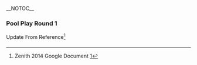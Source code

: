 {{DISPLAYTITLE:Zenith 2014: ''Melee'' Round 1 Pools}}
{{tabs static
|name1=Overview
|link1=Zenith/2014/Melee
|name2=Round 1 Pools
|link2=Zenith/2014/Melee/Round 1 Pools
|name3=Round 2 Pools
|link3=Zenith/2014/Melee/Round 2 Pools
|name4=Singles Bracket
|link4=Zenith/2014/Melee/Singles Bracket
|name5=Doubles Bracket
|link5=Zenith/2014/Melee/Doubles Bracket
|This=2
}}
__NOTOC__
===Pool Play Round 1===
Update From Reference<ref>Zenith 2014 Google Document [https://docs.google.com/spreadsheets/d/1DxLjaP36P0p9L01K-t1OJuNMhKVaf9Jlr-hHJcRBfkw/htmlview?sle=true#]</ref>
{{Box|start|padding=2em}}
===={{HiddenSort|Group 1}}====
{{GroupTableStart| Group 1 |width=300px
|lrthread=
|date=Aug 2, 2014
|vod=
|finished=
}}
{{GroupTableSlot|Mew2King|place=|win_m=|lose_m=|win_g=|lose_g=|bg=up}}
{{GroupTableSlot|Venom|place=|win_m=|lose_m=|win_g=|lose_g=|bg=up}}
{{GroupTableSlot|Cullbro|place=|win_m=|lose_m=|win_g=|lose_g=|bg=down}}
{{GroupTableSlot|Holo|place=|win_m=|lose_m=|win_g=|lose_g=|bg=down}}
{{GroupTableSlot|Kenny|place=|win_m=|lose_m=|win_g=|lose_g=|bg=down}}
{{GroupTableSlot|Noble of the South|place=|win_m=|lose_m=|win_g=|lose_g=|bg=down}}
{{GroupTableSlot|Supreme|place=|win_m=|lose_m=|win_g=|lose_g=|bg=down}}
{{GroupTableSlot|Vegas|place=|win_m=|lose_m=|win_g=|lose_g=|bg=down}}
{{GroupTableEnd}}
{{Box|break|padding=2em}}

===={{HiddenSort|Group 2}}====
{{GroupTableStart| Group 2 |width=300px
|lrthread=
|date=Aug 2, 2014
|vod=
|finished=
}}
{{GroupTableSlot|Cheezpuff|place=|win_m=|lose_m=|win_g=|lose_g=|bg=up}}
{{GroupTableSlot|Copycat|place=|win_m=|lose_m=|win_g=|lose_g=|bg=up}}
{{GroupTableSlot|@rdb|place=|win_m=|lose_m=|win_g=|lose_g=|bg=down}}
{{GroupTableSlot|Ky|place=|win_m=|lose_m=|win_g=|lose_g=|bg=down}}
{{GroupTableSlot|Nimbus|place=|win_m=|lose_m=|win_g=|lose_g=|bg=down}}
{{GroupTableSlot|Row|place=|win_m=|lose_m=|win_g=|lose_g=|bg=down}}
{{GroupTableSlot|sercassam|place=|win_m=|lose_m=|win_g=|lose_g=|bg=down}}
{{GroupTableSlot|Sinji|place=|win_m=|lose_m=|win_g=|lose_g=|bg=down}}
{{GroupTableEnd}}
{{Box|break|padding=2em}}

===={{HiddenSort|Group 3}}====
{{GroupTableStart| Group 3 |width=300px
|lrthread=
|date=Aug 2, 2014
|vod=
|finished=
}}
{{GroupTableSlot|Gahtzu|place=|win_m=|lose_m=|win_g=|lose_g=|bg=up}}
{{GroupTableSlot|GimR|place=|win_m=|lose_m=|win_g=|lose_g=|bg=up}}
{{GroupTableSlot|A-on|place=|win_m=|lose_m=|win_g=|lose_g=|bg=down}}
{{GroupTableSlot|Domby|place=|win_m=|lose_m=|win_g=|lose_g=|bg=down}}
{{GroupTableSlot|Killer|place=|win_m=|lose_m=|win_g=|lose_g=|bg=down}}
{{GroupTableSlot|Malvm Malvm|place=|win_m=|lose_m=|win_g=|lose_g=|bg=down}}
{{GroupTableSlot|OkayChickenStrips|place=|win_m=|lose_m=|win_g=|lose_g=|bg=down}}
{{GroupTableSlot|Orji|place=|win_m=|lose_m=|win_g=|lose_g=|bg=down}}
{{GroupTableSlot|Pimpfish|place=|win_m=|lose_m=|win_g=|lose_g=|bg=down}}
{{GroupTableEnd}}
{{Box|break|padding=2em}}

===={{HiddenSort|Group 4}}====
{{GroupTableStart| Group 4 |width=300px
|lrthread=
|date=Aug 2, 2014
|vod=
|finished=
}}
{{GroupTableSlot|Ben Grimm|place=|win_m=|lose_m=|win_g=|lose_g=|bg=up}}
{{GroupTableSlot|Sypherphoenix|place=|win_m=|lose_m=|win_g=|lose_g=|bg=up}}
{{GroupTableSlot|Chrispy|place=|win_m=|lose_m=|win_g=|lose_g=|bg=down}}
{{GroupTableSlot|Cmac|place=|win_m=|lose_m=|win_g=|lose_g=|bg=down}}
{{GroupTableSlot|cocoboucks|place=|win_m=|lose_m=|win_g=|lose_g=|bg=down}}
{{GroupTableSlot|Emanon|place=|win_m=|lose_m=|win_g=|lose_g=|bg=down}}
{{GroupTableSlot|Overflow|place=|win_m=|lose_m=|win_g=|lose_g=|bg=down}}
{{GroupTableSlot|QQQ|place=|win_m=|lose_m=|win_g=|lose_g=|bg=down}}
{{GroupTableEnd}}
{{Box|break|padding=2em}}

===={{HiddenSort|Group 5}}====
{{GroupTableStart| Group 5 |width=300px
|lrthread=
|date=Aug 2, 2014
|vod=
|finished=
}}
{{GroupTableSlot|Fly Amanita|place=|win_m=|lose_m=|win_g=|lose_g=|bg=up}}
{{GroupTableSlot|Nightro|place=|win_m=|lose_m=|win_g=|lose_g=|bg=up}}
{{GroupTableSlot|2%Milk|place=|win_m=|lose_m=|win_g=|lose_g=|bg=down}}
{{GroupTableSlot|Bolt|place=|win_m=|lose_m=|win_g=|lose_g=|bg=down}}
{{GroupTableSlot|Cicero|place=|win_m=|lose_m=|win_g=|lose_g=|bg=down}}
{{GroupTableSlot|Daky|place=|win_m=|lose_m=|win_g=|lose_g=|bg=down}}
{{GroupTableSlot|Doublecheck|place=|win_m=|lose_m=|win_g=|lose_g=|bg=down}}
{{GroupTableSlot|eieio|place=|win_m=|lose_m=|win_g=|lose_g=|bg=down}}
{{GroupTableSlot|Sirth Lord Sauce Boss|place=|win_m=|lose_m=|win_g=|lose_g=|bg=down}}
{{GroupTableEnd}}
{{Box|break|padding=2em}}

===={{HiddenSort|Group 6}}====
{{GroupTableStart| Group 6 |width=300px
|lrthread=
|date=Aug 2, 2014
|vod=
|finished=
}}
{{GroupTableSlot|Cactuar|place=|win_m=|lose_m=|win_g=|lose_g=|bg=up}}
{{GroupTableSlot|Tian|place=|win_m=|lose_m=|win_g=|lose_g=|bg=up}}
{{GroupTableSlot|Astrum|place=|win_m=|lose_m=|win_g=|lose_g=|bg=down}}
{{GroupTableSlot|Chao|place=|win_m=|lose_m=|win_g=|lose_g=|bg=down}}
{{GroupTableSlot|Citizen Snips|place=|win_m=|lose_m=|win_g=|lose_g=|bg=down}}
{{GroupTableSlot|Mr. J|place=|win_m=|lose_m=|win_g=|lose_g=|bg=down}}
{{GroupTableSlot|Ormagon|place=|win_m=|lose_m=|win_g=|lose_g=|bg=down}}
{{GroupTableSlot|Poon|place=|win_m=|lose_m=|win_g=|lose_g=|bg=down}}
{{GroupTableEnd}}
{{Box|break|padding=2em}}

===={{HiddenSort|Group 7}}====
{{GroupTableStart| Group 7 |width=300px
|lrthread=
|date=Aug 2, 2014
|vod=
|finished=
}}
{{GroupTableSlot|Swedish Delight|place=|win_m=|lose_m=|win_g=|lose_g=|bg=up}}
{{GroupTableSlot|SB Thx|place=|win_m=|lose_m=|win_g=|lose_g=|bg=up}}
{{GroupTableSlot|John|place=|win_m=|lose_m=|win_g=|lose_g=|bg=down}}
{{GroupTableSlot|Ken2|place=|win_m=|lose_m=|win_g=|lose_g=|bg=down}}
{{GroupTableSlot|Nevergreen|place=|win_m=|lose_m=|win_g=|lose_g=|bg=down}}
{{GroupTableSlot|NiLok|place=|win_m=|lose_m=|win_g=|lose_g=|bg=down}}
{{GroupTableSlot|ribs|place=|win_m=|lose_m=|win_g=|lose_g=|bg=down}}
{{GroupTableSlot|Royal Flush|place=|win_m=|lose_m=|win_g=|lose_g=|bg=down}}
{{GroupTableSlot|Tse|place=|win_m=|lose_m=|win_g=|lose_g=|bg=down}}
{{GroupTableEnd}}
{{Box|break|padding=2em}}

===={{HiddenSort|Group 8}}====
{{GroupTableStart| Group 8 |width=300px
|lrthread=
|date=Aug 2, 2014
|vod=
|finished=
}}
{{GroupTableSlot|Dudutsai|place=|win_m=|lose_m=|win_g=|lose_g=|bg=up}}
{{GroupTableSlot|Metal Reeper|place=|win_m=|lose_m=|win_g=|lose_g=|bg=up}}
{{GroupTableSlot|Benteezy|place=|win_m=|lose_m=|win_g=|lose_g=|bg=down}}
{{GroupTableSlot|DT1M|place=|win_m=|lose_m=|win_g=|lose_g=|bg=down}}
{{GroupTableSlot|Icy|place=|win_m=|lose_m=|win_g=|lose_g=|bg=down}}
{{GroupTableSlot|Kitkatkris|place=|win_m=|lose_m=|win_g=|lose_g=|bg=down}}
{{GroupTableSlot|Ozai|place=|win_m=|lose_m=|win_g=|lose_g=|bg=down}}
{{GroupTableSlot|Rizzi|place=|win_m=|lose_m=|win_g=|lose_g=|bg=down}}
{{GroupTableSlot|Xzax|place=|win_m=|lose_m=|win_g=|lose_g=|bg=down}}
{{GroupTableEnd}}
{{Box|break|padding=2em}}

===={{HiddenSort|Group 9}}====
{{GroupTableStart| Group 9 |width=300px
|lrthread=
|date=Aug 2, 2014
|vod=
|finished=
}}
{{GroupTableSlot|Minty|place=|win_m=|lose_m=|win_g=|lose_g=|bg=up}}
{{GroupTableSlot|Zhu|place=|win_m=|lose_m=|win_g=|lose_g=|bg=up}}
{{GroupTableSlot|B3N|place=|win_m=|lose_m=|win_g=|lose_g=|bg=down}}
{{GroupTableSlot|Equal|place=|win_m=|lose_m=|win_g=|lose_g=|bg=down}}
{{GroupTableSlot|Future|place=|win_m=|lose_m=|win_g=|lose_g=|bg=down}}
{{GroupTableSlot|KanyeWest|place=|win_m=|lose_m=|win_g=|lose_g=|bg=down}}
{{GroupTableSlot|spaceguy|place=|win_m=|lose_m=|win_g=|lose_g=|bg=down}}
{{GroupTableSlot|Tamrael Grimm|place=|win_m=|lose_m=|win_g=|lose_g=|bg=down}}
{{GroupTableSlot|Mr. E|place=|win_m=|lose_m=|win_g=|lose_g=|bg=down}}
{{GroupTableEnd}}
{{Box|break|padding=2em}}

===={{HiddenSort|Group 10}}====
{{GroupTableStart| Group 10 |width=300px
|lrthread=
|date=Aug 2, 2014
|vod=
|finished=
}}
{{GroupTableSlot|The Moon|place=|win_m=|lose_m=|win_g=|lose_g=|bg=up}}
{{GroupTableSlot|Ghetto Pussy|place=|win_m=|lose_m=|win_g=|lose_g=|bg=up}}
{{GroupTableSlot|Clubs|place=|win_m=|lose_m=|win_g=|lose_g=|bg=down}}
{{GroupTableSlot|Esco|place=|win_m=|lose_m=|win_g=|lose_g=|bg=down}}
{{GroupTableSlot|Plasmarax|place=|win_m=|lose_m=|win_g=|lose_g=|bg=down}}
{{GroupTableSlot|Quantum|place=|win_m=|lose_m=|win_g=|lose_g=|bg=down}}
{{GroupTableSlot|Rob|place=|win_m=|lose_m=|win_g=|lose_g=|bg=down}}
{{GroupTableSlot|Ugla|place=|win_m=|lose_m=|win_g=|lose_g=|bg=down}}
{{GroupTableSlot|Viicando|place=|win_m=|lose_m=|win_g=|lose_g=|bg=down}}
{{GroupTableEnd}}
{{Box|break|padding=2em}}

===={{HiddenSort|Group 11}}====
{{GroupTableStart| Group 11 |width=300px
|lrthread=
|date=Aug 2, 2014
|vod=
|finished=
}}
{{GroupTableSlot|Son2|place=|win_m=|lose_m=|win_g=|lose_g=|bg=up}}
{{GroupTableSlot|Ryobeat|place=|win_m=|lose_m=|win_g=|lose_g=|bg=up}}
{{GroupTableSlot|GGKyle|place=|win_m=|lose_m=|win_g=|lose_g=|bg=down}}
{{GroupTableSlot|Lizzi|place=|win_m=|lose_m=|win_g=|lose_g=|bg=down}}
{{GroupTableSlot|Money L-E-D|place=|win_m=|lose_m=|win_g=|lose_g=|bg=down}}
{{GroupTableSlot|Peterbread|place=|win_m=|lose_m=|win_g=|lose_g=|bg=down}}
{{GroupTableSlot|Hungry Pigeon|place=|win_m=|lose_m=|win_g=|lose_g=|bg=down}}
{{GroupTableSlot|Yamham|place=|win_m=|lose_m=|win_g=|lose_g=|bg=down}}
{{GroupTableSlot|Zico|place=|win_m=|lose_m=|win_g=|lose_g=|bg=down}}
{{GroupTableEnd}}
{{Box|break|padding=2em}}

===={{HiddenSort|Group 12}}====
{{GroupTableStart| Group 12|width=300px
|lrthread=
|date=Aug 2, 2014
|vod=
|finished=
}}
{{GroupTableSlot|pT>Tichinde925|place=|win_m=|lose_m=|win_g=|lose_g=|bg=up}}
{{GroupTableSlot|Sol|place=|win_m=|lose_m=|win_g=|lose_g=|bg=up}}
{{GroupTableSlot|Aether|place=|win_m=|lose_m=|win_g=|lose_g=|bg=down}}
{{GroupTableSlot|Infinite8Bits|place=|win_m=|lose_m=|win_g=|lose_g=|bg=down}}
{{GroupTableSlot|Knut|place=|win_m=|lose_m=|win_g=|lose_g=|bg=down}}
{{GroupTableSlot|Speedo Ninja|place=|win_m=|lose_m=|win_g=|lose_g=|bg=down}}
{{GroupTableSlot|Spectryn|place=|win_m=|lose_m=|win_g=|lose_g=|bg=down}}
{{GroupTableSlot|Tom KCCO|place=|win_m=|lose_m=|win_g=|lose_g=|bg=down}}
{{GroupTableSlot|Vyath|place=|win_m=|lose_m=|win_g=|lose_g=|bg=down}}
{{GroupTableEnd}}
{{Box|break|padding=2em}}

===={{HiddenSort|Group 13}}====
{{GroupTableStart| Group 13|width=300px
|lrthread=
|date=Aug 2, 2014
|vod=
|finished=
}}
{{GroupTableSlot|Zanguzen|place=|win_m=|lose_m=|win_g=|lose_g=|bg=up}}
{{GroupTableSlot|DuckPimp|place=|win_m=|lose_m=|win_g=|lose_g=|bg=up}}
{{GroupTableSlot|mkolpnji|place=|win_m=|lose_m=|win_g=|lose_g=|bg=down}}
{{GroupTableSlot|Dust|place=|win_m=|lose_m=|win_g=|lose_g=|bg=down}}
{{GroupTableSlot|Ereek|place=|win_m=|lose_m=|win_g=|lose_g=|bg=down}}
{{GroupTableSlot|Mcdoogle|place=|win_m=|lose_m=|win_g=|lose_g=|bg=down}}
{{GroupTableSlot|RascoJR|place=|win_m=|lose_m=|win_g=|lose_g=|bg=down}}
{{GroupTableSlot|Subtle|place=|win_m=|lose_m=|win_g=|lose_g=|bg=down}}
{{GroupTableSlot|Theftz|place=|win_m=|lose_m=|win_g=|lose_g=|bg=down}}
{{GroupTableEnd}}
{{Box|break|padding=2em}}

===={{HiddenSort|Group 14}}====
{{GroupTableStart| Group 14|width=300px
|lrthread=
|date=Aug 2, 2014
|vod=
|finished=
}}
{{GroupTableSlot|Kmac|place=|win_m=|lose_m=|win_g=|lose_g=|bg=up}}
{{GroupTableSlot|Animal|place=|win_m=|lose_m=|win_g=|lose_g=|bg=up}}
{{GroupTableSlot|ADVANCED|place=|win_m=|lose_m=|win_g=|lose_g=|bg=down}}
{{GroupTableSlot|Artist|place=|win_m=|lose_m=|win_g=|lose_g=|bg=down}}
{{GroupTableSlot|Durachef|place=|win_m=|lose_m=|win_g=|lose_g=|bg=down}}
{{GroupTableSlot|jellyfish|place=|win_m=|lose_m=|win_g=|lose_g=|bg=down}}
{{GroupTableSlot|Krypt|place=|win_m=|lose_m=|win_g=|lose_g=|bg=down}}
{{GroupTableSlot|Peanutphobia|place=|win_m=|lose_m=|win_g=|lose_g=|bg=down}}
{{GroupTableSlot|PM Harmak|place=|win_m=|lose_m=|win_g=|lose_g=|bg=down}}
{{GroupTableEnd}}
{{Box|break|padding=2em}}

===={{HiddenSort|Group 15}}====
{{GroupTableStart| Group 15|width=300px
|lrthread=
|date=Aug 2, 2014
|vod=
|finished=
}}
{{GroupTableSlot|Weapon X|place=|win_m=|lose_m=|win_g=|lose_g=|bg=up}}
{{GroupTableSlot|Fiya|place=|win_m=|lose_m=|win_g=|lose_g=|bg=up}}
{{GroupTableSlot|Crismas|place=|win_m=|lose_m=|win_g=|lose_g=|bg=down}}
{{GroupTableSlot|BL!TZ|place=|win_m=|lose_m=|win_g=|lose_g=|bg=down}}
{{GroupTableSlot|EatingRaisins|place=|win_m=|lose_m=|win_g=|lose_g=|bg=down}}
{{GroupTableSlot|Mr.WatchandLearn|place=|win_m=|lose_m=|win_g=|lose_g=|bg=down}}
{{GroupTableSlot|Noodle436|place=|win_m=|lose_m=|win_g=|lose_g=|bg=down}}
{{GroupTableSlot|Reflection|place=|win_m=|lose_m=|win_g=|lose_g=|bg=down}}
{{GroupTableSlot|Sirrominus11|place=|win_m=|lose_m=|win_g=|lose_g=|bg=down}}
{{GroupTableEnd}}
{{Box|break|padding=2em}}

===={{HiddenSort|Group 16}}====
{{GroupTableStart| Group 16|width=300px
|lrthread=
|date=Aug 2, 2014
|vod=
|finished=
}}
{{GroupTableSlot|Icer|place=|win_m=|lose_m=|win_g=|lose_g=|bg=up}}
{{GroupTableSlot|Darktooth|place=|win_m=|lose_m=|win_g=|lose_g=|bg=up}}
{{GroupTableSlot|A Glass of Scott|place=|win_m=|lose_m=|win_g=|lose_g=|bg=down}}
{{GroupTableSlot|Kirbylover69|place=|win_m=|lose_m=|win_g=|lose_g=|bg=down}}
{{GroupTableSlot|Kofi|place=|win_m=|lose_m=|win_g=|lose_g=|bg=down}}
{{GroupTableSlot|MeLeo|place=|win_m=|lose_m=|win_g=|lose_g=|bg=down}}
{{GroupTableSlot|motive|place=|win_m=|lose_m=|win_g=|lose_g=|bg=down}}
{{GroupTableSlot|Turkelton|place=|win_m=|lose_m=|win_g=|lose_g=|bg=down}}
{{GroupTableSlot|Vino|place=|win_m=|lose_m=|win_g=|lose_g=|bg=down}}
{{GroupTableSlot|Zealous5000|place=|win_m=|lose_m=|win_g=|lose_g=|bg=down}}
{{GroupTableEnd}}
{{Box|break|padding=2em}}

===={{HiddenSort|Group 17}}====
{{GroupTableStart| Group 17|width=300px
|lrthread=
|date=Aug 2, 2014
|vod=
|finished=
}}
{{GroupTableSlot|Frozen|place=|win_m=|lose_m=|win_g=|lose_g=|bg=up}}
{{GroupTableSlot|Green Ranger|place=|win_m=|lose_m=|win_g=|lose_g=|bg=up}}
{{GroupTableSlot|DBZ|place=|win_m=|lose_m=|win_g=|lose_g=|bg=down}}
{{GroupTableSlot|Papa Dav3|place=|win_m=|lose_m=|win_g=|lose_g=|bg=down}}
{{GroupTableSlot|Shoe|place=|win_m=|lose_m=|win_g=|lose_g=|bg=down}}
{{GroupTableSlot|Songbird|place=|win_m=|lose_m=|win_g=|lose_g=|bg=down}}
{{GroupTableSlot|tdude51|place=|win_m=|lose_m=|win_g=|lose_g=|bg=down}}
{{GroupTableSlot|Valo|place=|win_m=|lose_m=|win_g=|lose_g=|bg=down}}
{{GroupTableSlot|Zila|place=|win_m=|lose_m=|win_g=|lose_g=|bg=down}}
{{GroupTableEnd}}
{{Box|break|padding=2em}}

===={{HiddenSort|Group 18}}====
{{GroupTableStart| Group 18|width=300px
|lrthread=
|date=Aug 2, 2014
|vod=
|finished=
}}
{{GroupTableSlot|DJ Nintendo|place=|win_m=|lose_m=|win_g=|lose_g=|bg=up}}
{{GroupTableSlot|Phish-it|place=|win_m=|lose_m=|win_g=|lose_g=|bg=up}}
{{GroupTableSlot|Gew (Goo)|place=|win_m=|lose_m=|win_g=|lose_g=|bg=down}}
{{GroupTableSlot|JKJ|place=|win_m=|lose_m=|win_g=|lose_g=|bg=down}}
{{GroupTableSlot|Jank|place=|win_m=|lose_m=|win_g=|lose_g=|bg=down}}
{{GroupTableSlot|Fitz|place=|win_m=|lose_m=|win_g=|lose_g=|bg=down}}
{{GroupTableSlot|LPG|place=|win_m=|lose_m=|win_g=|lose_g=|bg=down}}
{{GroupTableSlot|Oasis|place=|win_m=|lose_m=|win_g=|lose_g=|bg=down}}
{{GroupTableSlot|TGP|place=|win_m=|lose_m=|win_g=|lose_g=|bg=down}}
{{GroupTableEnd}}
{{Box|break|padding=2em}}

===={{HiddenSort|Group 19}}====
{{GroupTableStart| Group 19|width=300px
|lrthread=
|date=Aug 2, 2014
|vod=
|finished=
}}
{{GroupTableSlot|Emukiller|place=|win_m=|lose_m=|win_g=|lose_g=|bg=up}}
{{GroupTableSlot|BETA|place=|win_m=|lose_m=|win_g=|lose_g=|bg=up}}
{{GroupTableSlot|eg0r|place=|win_m=|lose_m=|win_g=|lose_g=|bg=down}}
{{GroupTableSlot|Lynx|place=|win_m=|lose_m=|win_g=|lose_g=|bg=down}}
{{GroupTableSlot|Noogie|place=|win_m=|lose_m=|win_g=|lose_g=|bg=down}}
{{GroupTableSlot|shayminfreak|place=|win_m=|lose_m=|win_g=|lose_g=|bg=down}}
{{GroupTableSlot|tdude51|place=|win_m=|lose_m=|win_g=|lose_g=|bg=down}}
{{GroupTableSlot|Siren|place=|win_m=|lose_m=|win_g=|lose_g=|bg=down}}
{{GroupTableSlot|Havok|place=|win_m=|lose_m=|win_g=|lose_g=|bg=down}}
{{GroupTableEnd}}
{{Box|break|padding=2em}}

===={{HiddenSort|Group 20}}====
{{GroupTableStart| Group 20|width=300px
|lrthread=
|date=Aug 2, 2014
|vod=
|finished=
}}
{{GroupTableSlot|Junebug|place=|win_m=|lose_m=|win_g=|lose_g=|bg=up}}
{{GroupTableSlot|Hax|place=|win_m=|lose_m=|win_g=|lose_g=|bg=up}}
{{GroupTableSlot|Dominicano|place=|win_m=|lose_m=|win_g=|lose_g=|bg=down}}
{{GroupTableSlot|Gug|place=|win_m=|lose_m=|win_g=|lose_g=|bg=down}}
{{GroupTableSlot|Dingus|place=|win_m=|lose_m=|win_g=|lose_g=|bg=down}}
{{GroupTableSlot|MPG|place=|win_m=|lose_m=|win_g=|lose_g=|bg=down}}
{{GroupTableSlot|Puddn|place=|win_m=|lose_m=|win_g=|lose_g=|bg=down}}
{{GroupTableSlot|Roid|place=|win_m=|lose_m=|win_g=|lose_g=|bg=down}}
{{GroupTableSlot|SpicyMooMoo|place=|win_m=|lose_m=|win_g=|lose_g=|bg=down}}
{{GroupTableEnd}}
{{Box|break|padding=2em}}

===={{HiddenSort|Group 21}}====
{{GroupTableStart| Group 21|width=300px
|lrthread=
|date=Aug 2, 2014
|vod=
|finished=
}}
{{GroupTableSlot|Axe|place=|win_m=|lose_m=|win_g=|lose_g=|bg=up}}
{{GroupTableSlot|Smokey|place=|win_m=|lose_m=|win_g=|lose_g=|bg=up}}
{{GroupTableSlot|BigVegetaBluntz|place=|win_m=|lose_m=|win_g=|lose_g=|bg=down}}
{{GroupTableSlot|Cruz Control|place=|win_m=|lose_m=|win_g=|lose_g=|bg=down}}
{{GroupTableSlot|Enemy Unit|place=|win_m=|lose_m=|win_g=|lose_g=|bg=down}}
{{GroupTableSlot|Jagger|place=|win_m=|lose_m=|win_g=|lose_g=|bg=down}}
{{GroupTableSlot|Mattachew|place=|win_m=|lose_m=|win_g=|lose_g=|bg=down}}
{{GroupTableSlot|SHWA|place=|win_m=|lose_m=|win_g=|lose_g=|bg=down}}
{{GroupTableSlot|skipr|place=|win_m=|lose_m=|win_g=|lose_g=|bg=down}}
{{GroupTableEnd}}
{{Box|break|padding=2em}}

===={{HiddenSort|Group 22}}====
{{GroupTableStart| Group 22|width=300px
|lrthread=
|date=Aug 2, 2014
|vod=
|finished=
}}
{{GroupTableSlot|Andrewajt62|place=|win_m=|lose_m=|win_g=|lose_g=|bg=up}}
{{GroupTableSlot|Wizzrobe|place=|win_m=|lose_m=|win_g=|lose_g=|bg=up}}
{{GroupTableSlot|RagingCherry|place=|win_m=|lose_m=|win_g=|lose_g=|bg=down}}
{{GroupTableSlot|Jason|place=|win_m=|lose_m=|win_g=|lose_g=|bg=down}}
{{GroupTableSlot|lil party guy|place=|win_m=|lose_m=|win_g=|lose_g=|bg=down}}
{{GroupTableSlot|Master of Blunts|place=|win_m=|lose_m=|win_g=|lose_g=|bg=down}}
{{GroupTableSlot|Plant|place=|win_m=|lose_m=|win_g=|lose_g=|bg=down}}
{{GroupTableSlot|Scrapmettle|place=|win_m=|lose_m=|win_g=|lose_g=|bg=down}}
{{GroupTableSlot|shavark|place=|win_m=|lose_m=|win_g=|lose_g=|bg=down}}
{{GroupTableEnd}}
{{Box|break|padding=2em}}

===={{HiddenSort|Group 23}}====
{{GroupTableStart| Group 23|width=300px
|lrthread=
|date=Aug 2, 2014
|vod=
|finished=
}}
{{GroupTableSlot|ZeRo|place=|win_m=|lose_m=|win_g=|lose_g=|bg=up}}
{{GroupTableSlot|WarriorKnight|place=|win_m=|lose_m=|win_g=|lose_g=|bg=up}}
{{GroupTableSlot|Battlecat|place=|win_m=|lose_m=|win_g=|lose_g=|bg=down}}
{{GroupTableSlot|Blue|place=|win_m=|lose_m=|win_g=|lose_g=|bg=down}}
{{GroupTableSlot|Gallo|place=|win_m=|lose_m=|win_g=|lose_g=|bg=down}}
{{GroupTableSlot|Lock|place=|win_m=|lose_m=|win_g=|lose_g=|bg=down}}
{{GroupTableSlot|Venti3HM|place=|win_m=|lose_m=|win_g=|lose_g=|bg=down}}
{{GroupTableSlot|Vilenesko|place=|win_m=|lose_m=|win_g=|lose_g=|bg=down}}
{{GroupTableSlot|what a hit son!|place=|win_m=|lose_m=|win_g=|lose_g=|bg=down}}
{{GroupTableEnd}}
{{Box|break|padding=2em}}

===={{HiddenSort|Group 24}}====
{{GroupTableStart| Group 24|width=300px
|lrthread=
|date=Aug 2, 2014
|vod=
|finished=
}}
{{GroupTableSlot|Zodiac|place=|win_m=|lose_m=|win_g=|lose_g=|bg=up}}
{{GroupTableSlot|Codi|place=|win_m=|lose_m=|win_g=|lose_g=|bg=up}}
{{GroupTableSlot|Big Wenz|place=|win_m=|lose_m=|win_g=|lose_g=|bg=down}}
{{GroupTableSlot|crocaturtle|place=|win_m=|lose_m=|win_g=|lose_g=|bg=down}}
{{GroupTableSlot|Patriot|place=|win_m=|lose_m=|win_g=|lose_g=|bg=down}}
{{GroupTableSlot|Starburst420|place=|win_m=|lose_m=|win_g=|lose_g=|bg=down}}
{{GroupTableSlot|Akio|place=|win_m=|lose_m=|win_g=|lose_g=|bg=down}}
{{GroupTableSlot|Veda|place=|win_m=|lose_m=|win_g=|lose_g=|bg=down}}
{{GroupTableSlot|Zebra|place=|win_m=|lose_m=|win_g=|lose_g=|bg=down}}
{{GroupTableEnd}}
{{Box|break|padding=2em}}

===={{HiddenSort|Group 25}}====
{{GroupTableStart| Group 25|width=300px
|lrthread=
|date=Aug 2, 2014
|vod=
|finished=
}}
{{GroupTableSlot|HectoHertz|place=|win_m=|lose_m=|win_g=|lose_g=|bg=up}}
{{GroupTableSlot|Swiftbass|place=|win_m=|lose_m=|win_g=|lose_g=|bg=up}}
{{GroupTableSlot|Byrd|place=|win_m=|lose_m=|win_g=|lose_g=|bg=down}}
{{GroupTableSlot|IramND|place=|win_m=|lose_m=|win_g=|lose_g=|bg=down}}
{{GroupTableSlot|Millhouse|place=|win_m=|lose_m=|win_g=|lose_g=|bg=down}}
{{GroupTableSlot|Pug|place=|win_m=|lose_m=|win_g=|lose_g=|bg=down}}
{{GroupTableSlot|Supremier|place=|win_m=|lose_m=|win_g=|lose_g=|bg=down}}
{{GroupTableSlot|York|place=|win_m=|lose_m=|win_g=|lose_g=|bg=down}}
{{GroupTableEnd}}
{{Box|break|padding=2em}}

===={{HiddenSort|Group 26}}====
{{GroupTableStart| Group 26|width=300px
|lrthread=
|date=Aug 2, 2014
|vod=
|finished=
}}
{{GroupTableSlot|Internet Explorer|place=|win_m=|lose_m=|win_g=|lose_g=|bg=up}}
{{GroupTableSlot|Soup (NJ)|place=|win_m=|lose_m=|win_g=|lose_g=|bg=up}}
{{GroupTableSlot|AwfulBit|place=|win_m=|lose_m=|win_g=|lose_g=|bg=down}}
{{GroupTableSlot|Darksim|place=|win_m=|lose_m=|win_g=|lose_g=|bg=down}}
{{GroupTableSlot|KofD|place=|win_m=|lose_m=|win_g=|lose_g=|bg=down}}
{{GroupTableSlot|Leal|place=|win_m=|lose_m=|win_g=|lose_g=|bg=down}}
{{GroupTableSlot|RP|place=|win_m=|lose_m=|win_g=|lose_g=|bg=down}}
{{GroupTableSlot|Vist|place=|win_m=|lose_m=|win_g=|lose_g=|bg=down}}
{{GroupTableSlot|Xanax|place=|win_m=|lose_m=|win_g=|lose_g=|bg=down}}
{{GroupTableEnd}}
{{Box|break|padding=2em}}

===={{HiddenSort|Group 27}}====
{{GroupTableStart| Group 27|width=300px
|lrthread=
|date=Aug 2, 2014
|vod=
|finished=
}}
{{GroupTableSlot|PB&J|place=|win_m=|lose_m=|win_g=|lose_g=|bg=up}}
{{GroupTableSlot|ZoSo|place=|win_m=|lose_m=|win_g=|lose_g=|bg=up}}
{{GroupTableSlot|BlueLightning|place=|win_m=|lose_m=|win_g=|lose_g=|bg=down}}
{{GroupTableSlot|Frycook|place=|win_m=|lose_m=|win_g=|lose_g=|bg=down}}
{{GroupTableSlot|NoPantsParty|place=|win_m=|lose_m=|win_g=|lose_g=|bg=down}}
{{GroupTableSlot|Oza|place=|win_m=|lose_m=|win_g=|lose_g=|bg=down}}
{{GroupTableSlot|Claw|place=|win_m=|lose_m=|win_g=|lose_g=|bg=down}}
{{GroupTableSlot|Young Marth|place=|win_m=|lose_m=|win_g=|lose_g=|bg=down}}
{{GroupTableSlot|Zofrea|place=|win_m=|lose_m=|win_g=|lose_g=|bg=down}}
{{GroupTableEnd}}
{{Box|break|padding=2em}}

===={{HiddenSort|Group 28}}====
{{GroupTableStart| Group 28|width=300px
|lrthread=
|date=Aug 2, 2014
|vod=
|finished=
}}
{{GroupTableSlot|Jsex|place=|win_m=|lose_m=|win_g=|lose_g=|bg=up}}
{{GroupTableSlot|Ryan K|place=|win_m=|lose_m=|win_g=|lose_g=|bg=up}}
{{GroupTableSlot|Bad Contact|place=|win_m=|lose_m=|win_g=|lose_g=|bg=down}}
{{GroupTableSlot|Barbado|place=|win_m=|lose_m=|win_g=|lose_g=|bg=down}}
{{GroupTableSlot|Clocked|place=|win_m=|lose_m=|win_g=|lose_g=|bg=down}}
{{GroupTableSlot|MaMa|place=|win_m=|lose_m=|win_g=|lose_g=|bg=down}}
{{GroupTableSlot|Manwithafork|place=|win_m=|lose_m=|win_g=|lose_g=|bg=down}}
{{GroupTableSlot|Slasher King|place=|win_m=|lose_m=|win_g=|lose_g=|bg=down}}
{{GroupTableSlot|SpoodBeest|place=|win_m=|lose_m=|win_g=|lose_g=|bg=down}}
{{GroupTableEnd}}
{{Box|break|padding=2em}}

===={{HiddenSort|Group 29}}====
{{GroupTableStart| Group 29|width=300px
|lrthread=
|date=Aug 2, 2014
|vod=
|finished=
}}
{{GroupTableSlot|Nintendude|place=|win_m=|lose_m=|win_g=|lose_g=|bg=up}}
{{GroupTableSlot|Admiral|place=|win_m=|lose_m=|win_g=|lose_g=|bg=up}}
{{GroupTableSlot|Fury|place=|win_m=|lose_m=|win_g=|lose_g=|bg=down}}
{{GroupTableSlot|Kezzup|place=|win_m=|lose_m=|win_g=|lose_g=|bg=down}}
{{GroupTableSlot|Lemon|place=|win_m=|lose_m=|win_g=|lose_g=|bg=down}}
{{GroupTableSlot|Samir|place=|win_m=|lose_m=|win_g=|lose_g=|bg=down}}
{{GroupTableSlot|Stone Free|place=|win_m=|lose_m=|win_g=|lose_g=|bg=down}}
{{GroupTableSlot|TL_Darkhorse|place=|win_m=|lose_m=|win_g=|lose_g=|bg=down}}
{{GroupTableSlot|Tezzerator|place=|win_m=|lose_m=|win_g=|lose_g=|bg=down}}
{{GroupTableEnd}}
{{Box|break|padding=2em}}

===={{HiddenSort|Group 30}}====
{{GroupTableStart| Group 30|width=300px
|lrthread=
|date=Aug 2, 2014
|vod=
|finished=
}}
{{GroupTableSlot|Kaeon|place=|win_m=|lose_m=|win_g=|lose_g=|bg=up}}
{{GroupTableSlot|Smuckers|place=|win_m=|lose_m=|win_g=|lose_g=|bg=up}}
{{GroupTableSlot|Barbie|place=|win_m=|lose_m=|win_g=|lose_g=|bg=down}}
{{GroupTableSlot|BigAl|place=|win_m=|lose_m=|win_g=|lose_g=|bg=down}}
{{GroupTableSlot|BrandyB|place=|win_m=|lose_m=|win_g=|lose_g=|bg=down}}
{{GroupTableSlot|Fupa McNugget|place=|win_m=|lose_m=|win_g=|lose_g=|bg=down}}
{{GroupTableSlot|Jib|place=|win_m=|lose_m=|win_g=|lose_g=|bg=down}}
{{GroupTableSlot|Kevorkian|place=|win_m=|lose_m=|win_g=|lose_g=|bg=down}}
{{GroupTableSlot|Trilok|place=|win_m=|lose_m=|win_g=|lose_g=|bg=down}}
{{GroupTableEnd}}
{{Box|break|padding=2em}}

===={{HiddenSort|Group 31}}====
{{GroupTableStart| Group 31|width=300px
|lrthread=
|date=Aug 2, 2014
|vod=
|finished=
}}
{{GroupTableSlot|Bones|place=|win_m=|lose_m=|win_g=|lose_g=|bg=up}}
{{GroupTableSlot|Reno|place=|win_m=|lose_m=|win_g=|lose_g=|bg=up}}
{{GroupTableSlot|Afro Mac|place=|win_m=|lose_m=|win_g=|lose_g=|bg=down}}
{{GroupTableSlot|Che$$|place=|win_m=|lose_m=|win_g=|lose_g=|bg=down}}
{{GroupTableSlot|Fez$|place=|win_m=|lose_m=|win_g=|lose_g=|bg=down}}
{{GroupTableSlot|Eli|place=|win_m=|lose_m=|win_g=|lose_g=|bg=down}}
{{GroupTableSlot|Mask|place=|win_m=|lose_m=|win_g=|lose_g=|bg=down}}
{{GroupTableSlot|Moonpants|place=|win_m=|lose_m=|win_g=|lose_g=|bg=down}}
{{GroupTableSlot|WBCK|place=|win_m=|lose_m=|win_g=|lose_g=|bg=down}}
{{GroupTableEnd}}
{{Box|break|padding=2em}}

===={{HiddenSort|Group 32}}====
{{GroupTableStart| Group 32|width=300px
|lrthread=
|date=Aug 2, 2014
|vod=
|finished=
}}
{{GroupTableSlot|Green Ranger|place=|win_m=|lose_m=|win_g=|lose_g=|bg=up}}
{{GroupTableSlot|Sir Rocko|place=|win_m=|lose_m=|win_g=|lose_g=|bg=up}}
{{GroupTableSlot|Buckley|place=|win_m=|lose_m=|win_g=|lose_g=|bg=down}}
{{GroupTableSlot|Claing|place=|win_m=|lose_m=|win_g=|lose_g=|bg=down}}
{{GroupTableSlot|Elark|place=|win_m=|lose_m=|win_g=|lose_g=|bg=down}}
{{GroupTableSlot|Gsg|place=|win_m=|lose_m=|win_g=|lose_g=|bg=down}}
{{GroupTableSlot|Iplayfalcon|place=|win_m=|lose_m=|win_g=|lose_g=|bg=down}}
{{GroupTableSlot|Upke|place=|win_m=|lose_m=|win_g=|lose_g=|bg=down}}
{{GroupTableSlot|Snoo Snoo|place=|win_m=|lose_m=|win_g=|lose_g=|bg=down}}
{{GroupTableEnd}}
{{Box|break|padding=2em}}

{{Reflist}}
